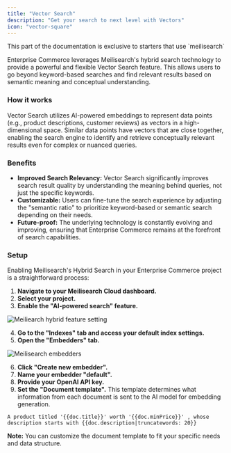 ```yaml
---
title: "Vector Search"
description: "Get your search to next level with Vectors"
icon: "vector-square"
---
```



<Warning>
 This part of the documentation is exclusive to starters that use `meilisearch` 
</Warning>

Enterprise Commerce leverages Meilisearch's hybrid search technology to provide a powerful and flexible Vector Search feature.
This allows users to go beyond keyword-based searches and find relevant results based on semantic meaning and conceptual understanding.

### How it works

Vector Search utilizes AI-powered embeddings to represent data points (e.g., product descriptions, customer reviews) as vectors in a high-dimensional space.
Similar data points have vectors that are close together, enabling the search engine to identify and retrieve conceptually relevant results even for complex or nuanced queries.

### Benefits

- **Improved Search Relevancy:** Vector Search significantly improves search result quality by understanding the meaning behind queries, not just the specific keywords.
- **Customizable:** Users can fine-tune the search experience by adjusting the "semantic ratio" to prioritize keyword-based or semantic search depending on their needs.
- **Future-proof:** The underlying technology is constantly evolving and improving, ensuring that Enterprise Commerce remains at the forefront of search capabilities.

### Setup

Enabling Meilisearch's Hybrid Search in your Enterprise Commerce project is a straightforward process:

1. **Navigate to your Meilisearch Cloud dashboard.**
2. **Select your project.**
3. **Enable the "AI-powered search" feature.**

<Frame>
  <img className="block" src="/images/meilisearch-hybrid.png" alt="Meiliearch hybrid feature setting" />
</Frame>

4. **Go to the "Indexes" tab and access your default index settings.**
5. **Open the "Embedders" tab.**

<Frame>
  <img className="block" src="/images/meilisearch-embedders.png" alt="Meilisearch embedders" />
</Frame>

6. **Click "Create new embedder".**
7. **Name your embedder "default".**
8. **Provide your OpenAI API key.**
9. **Set the "Document template".** This template determines what information from each document is sent to the AI model for embedding generation.

```
A product titled '{{doc.title}}' worth '{{doc.minPrice}}' , whose description starts with {{doc.description|truncatewords: 20}}
```

**Note:** You can customize the document template to fit your specific needs and data structure.
